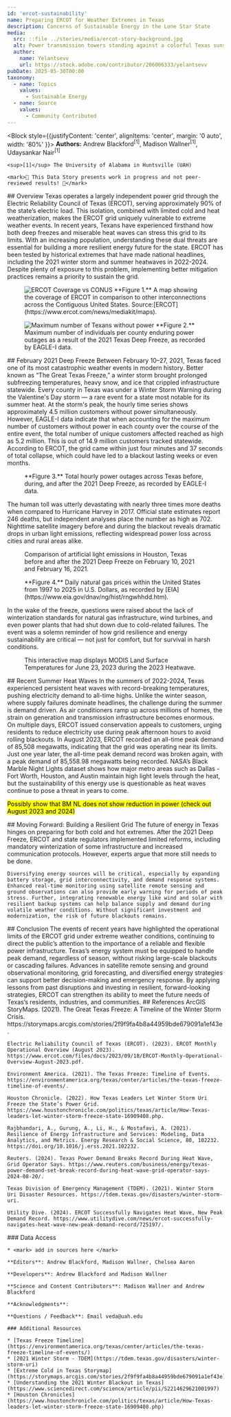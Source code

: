 ```yaml
---
id: 'ercot-sustainability'
name: Preparing ERCOT for Weather Extremes in Texas
description: Concerns of Sustainable Energy in the Lone Star State
media:
  src: ::file ../stories/media/ercot-story-background.jpg
  alt: Power transmission towers standing against a colorful Texas sunset.
  author: 
    name: Yelantsevv
    url: https://stock.adobe.com/contributor/206006333/yelantsevv
pubDate: 2025-05-30T00:00
taxonomy:
  - name: Topics
    values:
      - Sustainable Energy
  - name: Source
    values:
      - Community Contributed
---
```


<Block style={{justifyContent: 'center', alignItems: 'center', margin: '0 auto', width: '80%' }}>
  <Prose>
    **Authors:** Andrew Blackford<sup>[1]</sup>\, Madison Wallner<sup>[1]</sup>\, Udaysankar Nair<sup>[1]</sup>
   
    <sup>[1]</sup> The University of Alabama in Huntsville (UAH)

    <mark>🚧 This Data Story presents work in progress and not peer-reviewed results! 🚧</mark>
  </Prose>
</Block>

<Block>
  <Prose>
    ## Overview
    Texas operates a largely independent power grid through the Electric Reliability Council of Texas (ERCOT), serving approximately 90% of the state’s electric load. This isolation, combined with limited cold and heat weatherization, makes the ERCOT grid uniquely vulnerable to extreme weather events. In recent years, Texans have experienced firsthand how both deep freezes and miserable heat waves can stress this grid to its limits. With an increasing population, understanding these dual threats are essential for building a more resilient energy future for the state. ERCOT has been tested by historical extremes that have made national headlines, including the 2021 winter storm and summer heatwaves in 2022-2024. Despite plenty of exposure to this problem, implementing better mitigation practices remains a priority to sustain the grid.
  </Prose>

  <Figure>
    <Image
      src={new URL('./ercot-map.jpg', import.meta.url).href}
      alt='ERCOT Coverage vs CONUS'
    />
    <Caption>
    **Figure 1.** A map showing the coverage of ERCOT in comparison to other interconnections across the Contiguous United States. Source:[ERCOT](https://www.ercot.com/news/mediakit/maps).
    </Caption>
  </Figure>
</Block>

<Block>
  <Figure>
    <Image
      src={new URL('./ERCOT_Texas_Outages.png', import.meta.url).href}
      alt='Maximum number of Texans without power'
    />
    <Caption>
    **Figure 2.** Maximum number of individuals per county enduring power outages as a result of the 2021 Texas Deep Freeze, as recorded by EAGLE-I data.
    </Caption>
  </Figure>

  <Prose>
    ## February 2021 Deep Freeze
    Between February 10–27, 2021, Texas faced one of its most catastrophic weather events in modern history. Better known as “The Great Texas Freeze,” a winter storm brought prolonged subfreezing temperatures, heavy snow, and ice that crippled infrastructure statewide. Every county in Texas was under a Winter Storm Warning during the Valentine's Day storm — a rare event for a state most notable for its summer heat. At the storm's peak, the hourly time series shows approximately 4.5 million customers without power simultaneously. However, EAGLE-I data indicate that when accounting for the maximum number of customers without power in each county over the course of the entire event, the total number of unique customers affected reached as high as 5.2 million. This is out of 14.9 million customers tracked statewide. According to ERCOT, the grid came within just four minutes and 37 seconds of total collapse, which could have led to a blackout lasting weeks or even months.
  </Prose>
</Block>

<Block>
  <Figure>
    <Chart
      dataPath={new URL('./ERCOT_power_outages_Texas.csv', import.meta.url).href}
      dateFormat="%m/%d/%Y %H:%M"
      idKey='State'
      xKey='Date'
      yKey='Total_Power_Outages'
      yAxisLabel='Maximum Power Outages Recorded Hourly'
    />
    <Caption>
      **Figure 3.** Total hourly power outages across Texas before, during, and after the 2021 Deep Freeze, as recorded by EAGLE-I data.
    </Caption>
  </Figure>
</Block>

<Block>
  <Prose>
   The human toll was utterly devastating with nearly three times more deaths when compared to Hurricane Harvey in 2017. Official state estimates report 246 deaths, but independent analyses place the number as high as 702. Nighttime satellite imagery before and during the blackout reveals dramatic drops in urban light emissions, reflecting widespread power loss across cities and rural areas alike. 
  </Prose>

  <Figure>
   <Map
    datasetId='nighttime-lights'
    layerId='ercot-houston-nightlights-freeze'
    dateTime='2021-02-10'
    zoom={8.5}
    center={[-95.3834, 29.8286]}
    compareDateTime='2021-02-16'
  />
   <Caption
    attrAuthor='NASA'
    attrUrl='https://nasa.gov/'
  >
    Comparison of artificial light emissions in Houston, Texas before and after the 2021 Deep Freeze on February 10, 2021 and February 16, 2021.
   </Caption>
  </Figure>
</Block>

<Block>
  <Figure>
    <Chart
      dataPath={new URL('./Ercot_Gas_Prices.csv', import.meta.url).href}
      dateFormat="%m/%d/%Y"
      idKey='Source'
      xKey='Date'
      yKey='Price'
      yAxisLabel='Cost of Natural Gas in U.S. Dollars'
      highlightStart = '01/01/2021'
      highlightEnd = '03/31/2021'
      highlightLabel = 'Deep Freeze'
    />
    <Caption>
      **Figure 4.** Daily natural gas prices within the United States from 1997 to 2025 in U.S. Dollars, as recorded by [EIA](https://www.eia.gov/dnav/ng/hist/rngwhhdd.htm).
    </Caption>
  </Figure>
</Block>

<Block>
  <Prose>
   In the wake of the freeze, questions were raised about the lack of winterization standards for natural gas infrastructure, wind turbines, and even power plants that had shut down due to cold-related failures. The event was a solemn reminder of how grid resilience and energy sustainability are critical — not just for comfort, but for survival in harsh conditions.
  </Prose>
</Block>

<Block>
 <Figure> 
  <Map
    center={[-99.1311, 31.3405]}
    zoom={4}
    datasetId='ercot-heatwave'
    layerId='ERCOT-MODIS'
    dateTime='2023-06-23'
  />
  <Caption
    attrAuthor='NASA'
    attrUrl='https://nasa.gov/'
  >
    This interactive map displays MODIS Land Surface Temperatures for June 23, 2023 during the 2023 Heatwave.
  </Caption>
 </Figure>
  
  <Prose>
    ## Recent Summer Heat Waves
    In the summers of 2022-2024, Texas experienced persistent heat waves with record-breaking temperatures, pushing electricity demand to all-time highs. Unlike the winter season, where supply failures dominate headlines, the challenge during the summer is demand driven. As air conditioners ramp up across millions of homes, the strain on generation and transmission infrastructure becomes enormous. On multiple days, ERCOT issued conservation appeals to customers, urging residents to reduce electricity use during peak afternoon hours to avoid rolling blackouts.
   </Prose>
</Block>

<Block>
  <Prose>
   In August 2023, ERCOT recorded an all-time peak demand of 85,508 megawatts, indicating that the grid was operating near its limits. Just one year later, the all-time peak demand record was broken again, with a peak demand of 85,558.98 megawatts being recorded. NASA’s Black Marble Night Lights dataset shows how major metro areas such as Dallas - Fort Worth, Houston, and Austin maintain high light levels through the heat, but the sustainability of this energy use is questionable as heat waves continue to pose a threat in years to come.

   <mark>Possibly show that BM NL does not show reduction in power (check out August 2023 and 2024)</mark>
  </Prose>
</Block>

<Block>
  <Prose>
    ## Moving Forward: Building a Resilient Grid
    The future of energy in Texas hinges on preparing for both cold and hot extremes. After the 2021 Deep Freeze, ERCOT and state regulators implemented limited reforms, including mandatory winterization of some infrastructure and increased communication protocols. However, experts argue that more still needs to be done.

    Diversifying energy sources will be critical, especially by expanding battery storage, grid interconnectivity, and demand response systems. Enhanced real-time monitoring using satellite remote sensing and ground observations can also provide early warning for periods of peak stress. Further, integrating renewable energy like wind and solar with resilient backup systems can help balance supply and demand during volatile weather conditions. Without significant investment and modernization, the risk of future blackouts remains.
  </Prose>
</Block>

<Block>
  <Prose>
    ## Conclusion
    The events of recent years have highlighted the operational limits of the ERCOT grid under extreme weather conditions, continuing to direct the public’s attention to the importance of a reliable and flexible power infrastructure. Texas’s energy system must be equipped to handle peak demand, regardless of season, without risking large-scale blackouts or cascading failures. Advances in satellite remote sensing and ground observational monitoring, grid forecasting, and diversified energy strategies can support better decision-making and emergency response. By applying lessons from past disruptions and investing in resilient, forward-looking strategies, ERCOT can strengthen its ability to meet the future needs of Texas’s residents, industries, and communities.
  </Prose>
</Block>

<Block>
  <Prose>
    ## References
    ArcGIS StoryMaps. (2021). The Great Texas Freeze: A Timeline of the Winter Storm Crisis. https://storymaps.arcgis.com/stories/2f9f9fa4b8a44959bde679091a1ef43e.

    Electric Reliability Council of Texas (ERCOT). (2023). ERCOT Monthly Operational Overview (August 2023). https://www.ercot.com/files/docs/2023/09/18/ERCOT-Monthly-Operational-Overview-August-2023.pdf.

    Environment America. (2021). The Texas Freeze: Timeline of Events. https://environmentamerica.org/texas/center/articles/the-texas-freeze-timeline-of-events/.

    Houston Chronicle. (2022). How Texas Leaders Let Winter Storm Uri Freeze the State’s Power Grid. https://www.houstonchronicle.com/politics/texas/article/How-Texas-leaders-let-winter-storm-freeze-state-16909408.php.
    
    Rajbhandari, A., Gurung, A., Li, H., & Mostafavi, A. (2021). Resilience of Energy Infrastructure and Services: Modeling, Data Analytics, and Metrics. Energy Research & Social Science, 80, 102232. https://doi.org/10.1016/j.erss.2021.102232.
    
    Reuters. (2024). Texas Power Demand Breaks Record During Heat Wave, Grid Operator Says. https://www.reuters.com/business/energy/texas-power-demand-set-break-record-during-heat-wave-grid-operator-says-2024-08-20/.
    
    Texas Division of Emergency Management (TDEM). (2021). Winter Storm Uri Disaster Resources. https://tdem.texas.gov/disasters/winter-storm-uri.

    Utility Dive. (2024). ERCOT Successfully Navigates Heat Wave, New Peak Demand Record. https://www.utilitydive.com/news/ercot-successfully-navigates-heat-wave-new-peak-demand-record/725197/.
  </Prose>
</Block>

<Block>
  <Prose>
    ### Data Access

    * <mark> add in sources here </mark>
  </Prose>
</Block>

<Block>
  <Prose>

    **Editors**: Andrew Blackford, Madison Wallner, Chelsea Aaron

    **Developers**: Andrew Blackford and Madison Wallner

    **Science and Content Contributors**: Madison Wallner and Andrew Blackford

    **Acknowledgments**: 

    **Questions / Feedback**: Email veda@uah.edu 

    ### Additional Resources

    * [Texas Freeze Timeline](https://environmentamerica.org/texas/center/articles/the-texas-freeze-timeline-of-events/)
    * [2021 Winter Storm - TDEM](https://tdem.texas.gov/disasters/winter-storm-uri)
    * [Extreme Cold in Texas Storymap](https://storymaps.arcgis.com/stories/2f9f9fa4b8a44959bde679091a1ef43e)
    * [Understanding the 2021 Winter Blackout in Texas](https://www.sciencedirect.com/science/article/pii/S2214629621001997)
    * [Houston Chronicles](https://www.houstonchronicle.com/politics/texas/article/How-Texas-leaders-let-winter-storm-freeze-state-16909408.php)

  </Prose>
</Block>